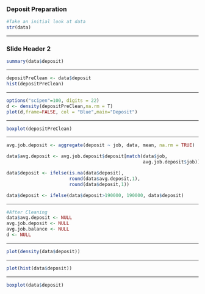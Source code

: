 ### Deposit Preparation

```r
#Take an initial look at data
str(data)

```

------------------------------------------------------------------------

### Slide Header 2

```r
summary(data$deposit)
```

------------------------------------------------------------------------

```r
depositPreClean <- data$deposit
hist(depositPreClean)
```

------------------------------------------------------------------------

```r
options("scipen"=100, digits = 22)
d <- density(depositPreClean,na.rm = T)
plot(d,frame=FALSE, col = "Blue",main="Deposit")

```

------------------------------------------------------------------------

```r
boxplot(depositPreClean)
```

------------------------------------------------------------------------

```r
avg.job.deposit <- aggregate(deposit ~ job, data, mean, na.rm = TRUE)

data$avg.deposit <- avg.job.deposit$deposit[match(data$job, 
                                                  avg.job.deposit$job)]

data$deposit <- ifelse(is.na(data$deposit), 
                       round(data$avg.deposit,1), 
                       round(data$deposit,1))

data$deposit <- ifelse(data$deposit>190000, 190000, data$deposit)
```

------------------------------------------------------------------------

```r
#After Cleaning
data$avg.deposit <- NULL
avg.job.deposit <- NULL
avg.job.balance <- NULL
d <- NULL
```

------------------------------------------------------------------------

```r
plot(density(data$deposit))

```

------------------------------------------------------------------------

```r
plot(hist(data$deposit))
```

------------------------------------------------------------------------

```r
boxplot(data$deposit)

```
